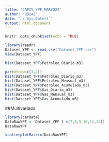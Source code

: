 ```yaml
---
title: "CAPIV_YPF_MARZO24"
author: "RDIAZ"
date: "`r Sys.Date()`"
output: html_document
---
```


```r
knitr::opts_chunk$set(echo = TRUE)
```

```r
library(readr)
Dataset_YPF <- read_csv("Dataset_YPF.csv")
View(Dataset_YPF) 
```
```r
hist(Dataset_YPF$Petroleo_Diario_m3)
```
```r
par(mfrow=c(3,2))
hist(Dataset_YPF$Petroleo_Diario_m3)
hist(Dataset_YPF$Petroleo_Mensual_m3)
hist(Dataset_YPF$Petroleo_Acumulado_m3)
hist(Dataset_YPF$Gas_Diario_m3)
hist(Dataset_YPF$Gas_Mensual_m3)
hist(Dataset_YPF$Gas_Acumulado_m3)
```
##Multivariado

```r
library(carData)
DataRawYPF <- Dataset_YPF [ c(7,8,9,10,11,12)]
DataRawYPF
```

```r
scatterplotMatrix(DataRawYPF)
```

